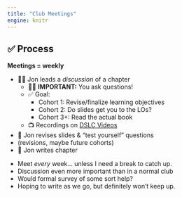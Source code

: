 ```yaml
---
title: "Club Meetings"
engine: knitr
---
```


## ️✅ Process

**Meetings = weekly**

-   🧑‍🏫 Jon leads a *discussion* of a chapter
    -   🙋‍♀️ **IMPORTANT:** You ask questions!
    -   ️✅ Goal: 
        -   Cohort 1: Revise/finalize learning objectives
        -   Cohort 2: Do slides get you to the LOs?
        -   Cohort 3+: Read the actual book
    -   📺 Recordings on [DSLC Videos](https://dslc.video)
-   🔄️ Jon revises slides & "test yourself" questions
-   (revisions, maybe future cohorts)
-   📝 Jon writes chapter

::: notes
-   Meet *every* week... unless I need a break to catch up.
-   Discussion even more important than in a normal club
-   Would formal survey of some sort help?
-   Hoping to write as we go, but definitely won't keep up.
:::

